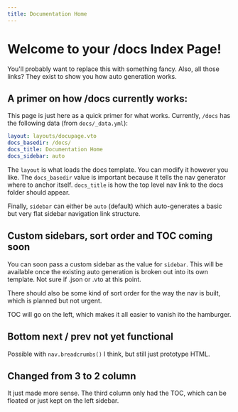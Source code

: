 ```yaml
---
title: Documentation Home
---
```


# Welcome to your /docs Index Page!

You'll probably want to replace this with something fancy. Also,
all those links? They exist to show you how auto generation works.

## A primer on how /docs currently works:

This page is just here as a quick primer for what works.
Currently, `/docs` has the following data (from `docs/_data.yml`):

```yml
layout: layouts/docupage.vto
docs_basedir: /docs/
docs_title: Documentation Home
docs_sidebar: auto
```

The `layout` is what loads the docs template. You can modify it however
you like. The `docs_basedir` value is important because it tells the nav
generator where to anchor itself. `docs_title` is how the top level 
nav link to the docs folder should appear.

Finally, `sidebar` can either be `auto` (default) which auto-generates a
basic but very flat sidebar navigation link structure.

## Custom sidebars, sort order and TOC coming soon

You can soon pass a custom sidebar as the value for `sidebar`. This 
will be available once the existing auto generation is broken out into 
its own template. Not sure if .json or .vto at this point.

There should also be some kind of sort order for the way the nav is 
built, which is planned but not urgent.

TOC will go on the left, which makes it all easier to vanish ito the 
hamburger.

## Bottom next / prev not yet functional

Possible with `nav.breadcrumbs()` I think, but still just prototype HTML.

## Changed from 3 to 2 column

It just made more sense. The third column only had the TOC, which can be 
floated or just kept on the left sidebar.